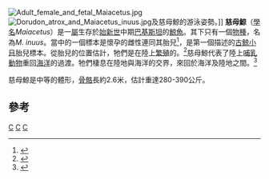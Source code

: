 {{Automatic Taxobox
| taxon = Maiacetus
| authority = [[菲利浦·金格里奇|Gingerich]] ''et al.'', 2009
| name = 慈母鯨屬
| fossil_range = {{Fossil range|47.5}}[[始新世|始新世]]
| image = Maiacetus.jpg
| subdivision_ranks = [[種|種]]
| subdivision = * ''M. inuus''
}}
[[Image:Adult_female_and_fetal_Maiacetus.jpg|thumb]] 
[[Image:Dorudon_atrox_and_Maiacetus_inuus.jpg|thumb]]及慈母鯨的游泳姿勢。]]
'''慈母鯨'''（[[學名|學名]]''Maiacetus''）是一[[屬|屬]]生存於[[始新世|始新世]]中期[[巴基斯坦|巴基斯坦]]的[[鯨魚|鯨魚]]。其下只有一個[[物種|物種]]，名為''M. inuus''。當中的一個標本是懷孕的雌性連同其胎兒<ref>{{cite journal en|author=Gingerich PD, Ul-Haq M, von Koenigswald W, Sanders WJ, Smith BH, Zalmout IS|title=New protocetid whale from the middle eocene of pakistan: birth on land, precocial development, and sexual dimorphism|journal=PLoS ONE|volume=4|issue=2|pages=e4366|year=2009|pmid=19194487|pmc=2629576|doi=10.1371/journal.pone.0004366|url=http://dx.plos.org/10.1371/journal.pone.0004366}}</ref>，是第一個描述的[[古鲸小目|古鲸小目]]胎兒標本。從胎兒的位置估計，牠們是在陸上[[繁殖|繁殖]]的。<ref name=SN>{{Cite web|url=http://www.sciencenews.org/view/generic/id/40547/title/Earliest_whales_gave_birth_on_land|title=Earliest whales gave birth on land|author=Science News|date=2009-02-03|accessdate=2010-02-12|archive-date=2009-04-14|archive-url=https://web.archive.org/web/20090414140658/http://www.sciencenews.org/view/generic/id/40547/title/Earliest_whales_gave_birth_on_land|dead-url=no}}</ref>慈母鯨代表了陸上[[哺乳動物|哺乳動物]]重回[[海洋|海洋]]的過渡。牠們棲息在陸地與海洋的交界，來回於海洋及陸地之間。<ref name=SF>{{Cite web|url=http://www.sciencefriday.com/program/archives/200902067 |title=Ancient Whale Relative Gave Birth on Land |author=Science Friday |date=2009-02-06 |deadurl=yes |archiveurl=https://web.archive.org/web/20090928051126/http://www.sciencefriday.com/program/archives/200902067 |archivedate=2009-09-28 }}</ref>

慈母鯨是中等的體形，[[骨骼|骨骼]]長約2.6米，估計重達280-390公斤。

==參考==
{{reflist}}
{{古鯨小目}}
{{Taxonbar}}
[[Category:原鯨亞科|C]]
[[Category:始新世哺乳類|C]]
[[Category:_2009年描述的分类群|C]]